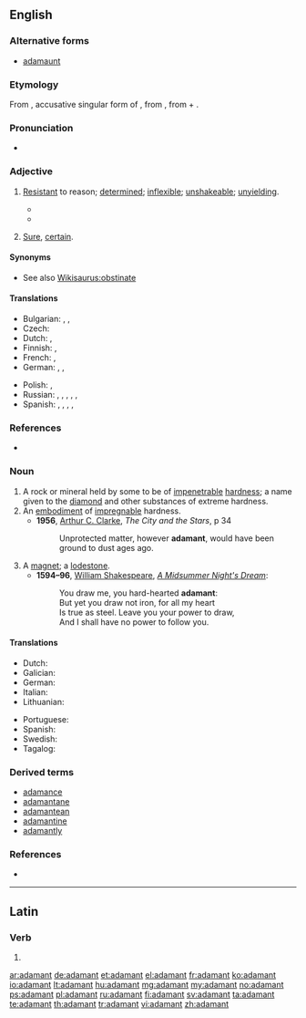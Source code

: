 ==English==
{{wikipedia}}

===Alternative forms===
* [[adamaunt]] {{qualifier|obsolete}}

===Etymology===
From {{etyl|la}} {{term|adamantem|||lang=la}}, accusative singular form of {{term|adamas|adamās|hard as steel|lang=la}}, from {{etyl|grc}} {{term|sc=polytonic|ἀδάμας|tr=adamas||invincible}}, from {{term|sc=polytonic|ἀ-|tr=a-||not}} + {{term|sc=polytonic|δαμάζω|tr=damazo||I tame}}.

===Pronunciation===
* {{audio|En-us-adamant.ogg|Audio (US)}}

===Adjective===
{{en-adj}}

# {{rfv-sense}} [[resistant#English|Resistant]] to reason; [[determined]]; [[inflexible]]; [[unshakeable]]; [[unyielding]].
#*{{quote-book|title=Wildcatters: The True Story of how Conspiracy, Greed and the IRS ...|page=195|author=Charles Moncrief|year=2002|passage=Broiles and Kirkley were '''adamant''' about getting out of the lawsuit, but Mike and Dee were equally '''adamant''' about not wanting to sign a letter of apology}}
#*{{quote-book|title=Maid to Match|page=94|author=Deeanne Gist|year=2010|passage=What good would such foolishness do a mountain man? But Pa had been '''adamant'''. Just as he'd been '''adamant''' about their reading, writing, numbers, geography, and languages. Just as he'd been '''adamant''' about using proper grammar}}
# {{rfv-sense}} {{context|of a person}} [[sure|Sure]], [[certain]].

====Synonyms====
* See also [[Wikisaurus:obstinate]]

====Translations====
{{trans-top|resistant to reason; determined; inflexible; unshakeable; unyielding}}
* Bulgarian: {{t|bg|твърд}}, {{t|bg|неподатлив}}, {{t|bg|непреклонен}}
* Czech: {{t|cs|neoblomný}}
* Dutch: {{t|nl|onbuigzaam}}, {{t|nl|onvermurwbaar}}
* Finnish: {{t|fi|peräänantamaton}}, {{t|fi|järkkymätön}}
* French: {{t+|fr|inflexible}}, {{t+|fr|catégorique}}
* German: {{t|de|unnachgiebig}}, {{t|de|unerbittlich}}, {{t+|de|felsenfest}}
{{trans-mid}}
* Polish: {{t|pl|nieustępliwy}}, {{t|pl|zdecydowany|m}}
* Russian: {{t|ru|неподатливый|tr=nepodátlivyj}}, {{t|ru|непреклонный|tr=nepreklónnyj}}, {{t|ru|категоричный|tr=kategoríčnyj}}, {{t|ru|непоколебимый|tr=nepokolebímyj}}, {{t+|ru|твёрдый|tr=tv'órdyj}}, {{t|ru|как кремень|sc=Cyrl|alt=как креме́нь|tr=kak kremén'}} {{qualifier|idiomatic}}
* Spanish: {{t+|es|firme}}, {{t|es|categórico}}, {{t|es|inflexible}}, {{t|es|impenetrable}}, {{t|es|obstinado}}
{{trans-bottom}}

{{trans-see|sure}}

===References===
* {{R:OneLook}}

===Noun===
{{en-noun}}

# A rock or mineral held by some to be of [[impenetrable]] [[hardness]]; a name given to the [[diamond]] and other substances of extreme hardness.
# An [[embodiment]] of [[impregnable]] hardness.
#* '''1956''', [[w:Arthur C. Clarke|Arthur C. Clarke]], ''The City and the Stars'', p 34
#*: Unprotected matter, however '''adamant''', would have been ground to dust ages ago.
# A [[magnet]]; a [[lodestone]].
#* '''1594&ndash;96''', [[w:William Shakespeare|William Shakespeare]], ''[[w:A Midsummer Night's Dream|A Midsummer Night's Dream]]'':
#*: You draw me, you hard-hearted '''adamant''':
#*: But yet you draw not iron, for all my heart
#*: Is true as steel. Leave you your power to draw,
#*: And I shall have no power to follow you.

====Translations====
{{trans-top|a rock or mineral held by some to be of impenetrable hardness; a name given to the diamond and other substances of extreme hardness}}
* Dutch: {{t|nl|adamant}}
* Galician: {{t|gl|adamantium}}
* German: {{t|de|adamant}}
* Italian: {{t|it|adamantino}}
* Lithuanian: {{t|lt|adamantas}}
{{trans-mid}}
* Portuguese: {{t|pt|adamantino}}
* Spanish: {{t|es|adamantino}}
* Swedish: {{t|sv|adamant}}
* Tagalog: {{t|tl|adamantina}}
{{trans-bottom}}

===Derived terms===
* [[adamance]] {{pos n}}
* [[adamantane]] {{pos a}}
* [[adamantean]] {{pos a}}
* [[adamantine]] {{pos a}}
* [[adamantly]] {{pos adv}}

===References===
* {{R:Webster 1913}}

----

==Latin==

===Verb===
{{la-verb-form|adamant}}

# {{conjugation of|adamo|adamō|3|p|pres|act|ind|lang=la}}

[[ar:adamant]]
[[de:adamant]]
[[et:adamant]]
[[el:adamant]]
[[fr:adamant]]
[[ko:adamant]]
[[io:adamant]]
[[lt:adamant]]
[[hu:adamant]]
[[mg:adamant]]
[[my:adamant]]
[[no:adamant]]
[[ps:adamant]]
[[pl:adamant]]
[[ru:adamant]]
[[fi:adamant]]
[[sv:adamant]]
[[ta:adamant]]
[[te:adamant]]
[[th:adamant]]
[[tr:adamant]]
[[vi:adamant]]
[[zh:adamant]]